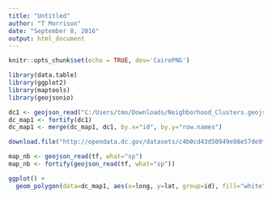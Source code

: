 ```yaml
---
title: "Untitled"
author: "T Morrison"
date: "September 8, 2016"
output: html_document
---
```


```r
knitr::opts_chunk$set(echo = TRUE, dev='CairoPNG')
```

```r
library(data.table)
library(ggplot2)
library(maptools)
library(geojsonio)
```




```r
dc1 <- geojson_read("C:/Users/tmo/Downloads/Neighborhood_Clusters.geojson", what="sp")
dc_map1 <- fortify(dc1)
dc_map1 <- merge(dc_map1, dc1, by.x="id", by.y="row.names")

download.file("http://opendata.dc.gov/datasets/c4b0cd43d50949e98e57de9f22b455fc_35.geojson", tf <- tempfile(fileext=".geojson"))

map_nb <- geojson_read(tf, what="sp")
map_nb <- fortify(geojson_read(tf, what="sp"))
```

```r

ggplot() +
  geom_polygon(data=dc_map1, aes(x=long, y=lat, group=id), fill="white", col="black")
```












